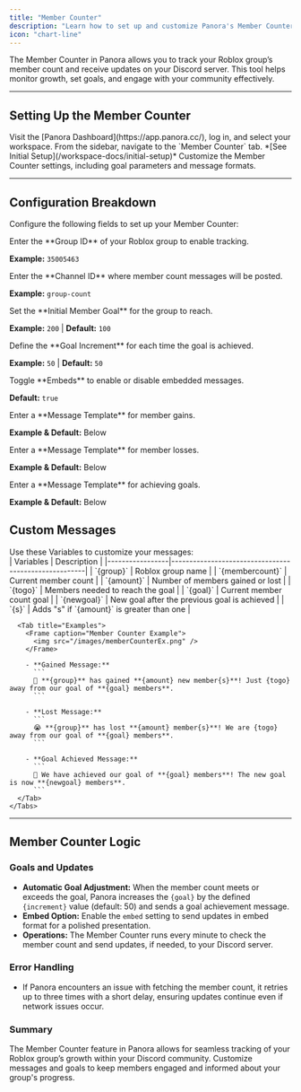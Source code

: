 ```yaml
---
title: "Member Counter"
description: "Learn how to set up and customize Panora's Member Counter to track your Roblox group."
icon: "chart-line"
---
```


The Member Counter in Panora allows you to track your Roblox group’s member count and receive updates on your Discord server. This tool helps monitor growth, set goals, and engage with your community effectively.

---

## Setting Up the Member Counter

<Steps>
  <Step title="Open Your Workspace">
    Visit the [Panora Dashboard](https://app.panora.cc/), log in, and select your workspace. From the sidebar, navigate to the `Member Counter` tab. *[See Initial Setup](/workspace-docs/initial-setup)*
  </Step>

  <Step title="Configure Member Counter Settings">
    Customize the Member Counter settings, including goal parameters and message formats.
  </Step>
</Steps>

---

## Configuration Breakdown

Configure the following fields to set up your Member Counter:

<ResponseField name="Group ID" type="number" required>
  Enter the **Group ID** of your Roblox group to enable tracking.

  **Example:** `35005463`
</ResponseField>

<ResponseField name="Discord Channel" type="number" required>
  Enter the **Channel ID** where member count messages will be posted.

  **Example:** `group-count`
</ResponseField>

<ResponseField name="Goal" type="number" required>
  Set the **Initial Member Goal** for the group to reach.

  **Example:** `200` | **Default:** `100`
</ResponseField>

<ResponseField name="Increment" type="number" required>
  Define the **Goal Increment** for each time the goal is achieved.

  **Example:** `50` | **Default:** `50`
</ResponseField>

<ResponseField name="Embeds" type="boolean" required>
  Toggle **Embeds** to enable or disable embedded messages.

  **Default:** `true`
</ResponseField>

<ResponseField name="Gained Message" type="string" required>
  Enter a **Message Template** for member gains.

  **Example & Default:** Below
</ResponseField>

<ResponseField name="Lost Message" type="string" required>
  Enter a **Message Template** for member losses.

  **Example & Default:** Below
</ResponseField>

<ResponseField name="Goal Achieved Message" type="string" required>
  Enter a **Message Template** for achieving goals.

  **Example & Default:** Below
</ResponseField>

## Custom Messages

<CardGroup cols={1}>
  <Card title="Personalize Member Count Messages">
    <Tabs>
      <Tab title="Variables">
        Use these Variables to customize your messages:
        <br />
        | Variables       | Description                                          |
        |-----------------|------------------------------------------------------|
        | `{group}`       | Roblox group name                                    |
        | `{membercount}` | Current member count                                 |
        | `{amount}`      | Number of members gained or lost                     |
        | `{togo}`        | Members needed to reach the goal                     |
        | `{goal}`        | Current member count goal                            |
        | `{newgoal}`     | New goal after the previous goal is achieved         |
        | `{s}`           | Adds "s" if `{amount}` is greater than one           |
      </Tab>

      <Tab title="Examples">
        <Frame caption="Member Counter Example">
          <img src="/images/memberCounterEx.png" />
        </Frame>

        - **Gained Message:**
          ```
          🌟 **{group}** has gained **{amount} new member{s}**! Just {togo} away from our goal of **{goal} members**.
          ```

        - **Lost Message:**
          ```
          😭 **{group}** has lost **{amount} member{s}**! We are {togo} away from our goal of **{goal} members**.
          ```

        - **Goal Achieved Message:**
          ```
          🎉 We have achieved our goal of **{goal} members**! The new goal is now **{newgoal} members**.
          ```
      </Tab>
    </Tabs>
  </Card>
</CardGroup>

---

## Member Counter Logic

### Goals and Updates
- **Automatic Goal Adjustment:** When the member count meets or exceeds the goal, Panora increases the `{goal}` by the defined `{increment}` value (default: 50) and sends a goal achievement message.
- **Embed Option:** Enable the `embed` setting to send updates in embed format for a polished presentation.
- **Operations:** The Member Counter runs every minute to check the member count and send updates, if needed, to your Discord server.

### Error Handling
- If Panora encounters an issue with fetching the member count, it retries up to three times with a short delay, ensuring updates continue even if network issues occur.

### Summary
The Member Counter feature in Panora allows for seamless tracking of your Roblox group’s growth within your Discord community. Customize messages and goals to keep members engaged and informed about your group's progress.
